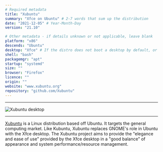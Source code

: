 ```yaml
---
# Required metadata
title: "Xubuntu"
summary: "Xfce on Ubuntu" # 2-7 words that sum up the distribution
date: "2021-12-05" # Year-Month-Day
version: "21.10"

# Other metadata - if details unknown or not applicable, leave blank
platform: "x86"
descends: "Ubuntu"
desktop: "Xfce" # If the distro does not boot a desktop by default, or doesn't ship one, leave 'desktop' blank
shell: "bash"
packagemgr: "apt"
startup: "systemd"
size: ""
browser: "Firefox"
licence: ""
origin: ""
website: "www.xubuntu.org"
repository: "github.com/Xubuntu"
---
```


---

<Image
  src="/images/xubuntu.png"
  alt="Xubuntu desktop"
  width={250}
  height={400}
/>

---

[Xubuntu](https://www.xubuntu.org) is a Linux distribution based off Ubuntu. It targets the general computing market. Like Kubuntu, Xubuntu replaces GNOME's role in Ubuntu with the Xfce desktop. The Xubuntu project aims to provide the "elegance and ease of use" provided by the Xfce desktop in a "good balance" of appearance and system performance/resource management.
